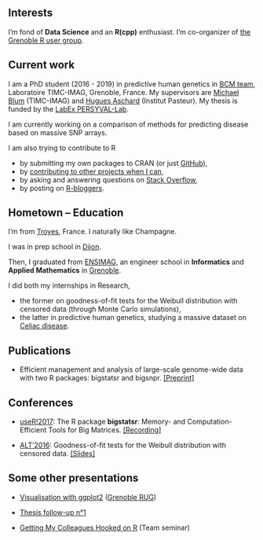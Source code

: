 <script>
  (function(i,s,o,g,r,a,m){i['GoogleAnalyticsObject']=r;i[r]=i[r]||function(){
  (i[r].q=i[r].q||[]).push(arguments)},i[r].l=1*new Date();a=s.createElement(o),
  m=s.getElementsByTagName(o)[0];a.async=1;a.src=g;m.parentNode.insertBefore(a,m)
  })(window,document,'script','https://www.google-analytics.com/analytics.js','ga');

  ga('create', 'UA-100463316-3', 'auto');
  ga('send', 'pageview');

</script>

\cr

## Interests 

I'm fond of __Data Science__ and an __R(cpp)__ enthusiast. I'm co-organizer of [the Grenoble R user group](https://r-in-grenoble.github.io/).

## Current work

I am a PhD student (2016 - 2019) in predictive human genetics in [BCM team](http://www-timc.imag.fr/rubrique44.html), Laboratoire TIMC-IMAG, Grenoble, France. My supervisors are [Michael Blum](https://twitter.com/mblum_g) (TIMC-IMAG) and [Hugues Aschard](https://research.pasteur.fr/fr/member/hugues-aschard/) (Institut Pasteur). My thesis is funded by the [LabEx PERSYVAL-Lab](https://persyval-lab.org/en).

I am currently working on a comparison of methods for predicting disease based on massive SNP arrays.

I am also trying to contribute to R 

- by submitting my own packages to CRAN (or just [GitHub](https://github.com/privefl?tab=repositories)),
- by [contributing to other projects when I can](https://github.com/pulls?utf8=%E2%9C%93&q=author%3Aprivefl+),
- by asking and answering questions on [Stack Overflow](http://stackoverflow.com/users/6103040/f-privé),
- by posting on [R-bloggers](https://www.r-bloggers.com/).

## Hometown -- Education

I'm from [Troyes](https://en.wikipedia.org/wiki/Troyes), France. 
I naturally like Champagne.

I was in prep school in [Dijon](https://en.wikipedia.org/wiki/Dijon).

Then, I graduated from [ENSIMAG](https://goo.gl/2aDwm1), an engineer school in __Informatics__ and __Applied Mathematics__ in [Grenoble](https://en.wikipedia.org/wiki/Grenoble). 

I did both my internships in Research, 

- the former on goodness-of-fit tests for the Weibull distribution with censored data (through Monte Carlo simulations),
- the latter in predictive human genetics, studying a massive dataset on [Celiac disease](https://en.wikipedia.org/wiki/Coeliac_disease).


## Publications

- Efficient management and analysis of large-scale genome-wide data with two R packages: bigstatsr and bigsnpr. [[Preprint]](http://www.biorxiv.org/content/early/2017/09/19/190926)

## Conferences

- [useR!2017](https://user2017.brussels/): The R package **bigstatsr**:
Memory- and Computation-Efficient Tools for Big Matrices. [[Recording]](https://t.co/aYt0q8MeXJ)

- [ALT'2016](http://alt2016.sciencesconf.org/): Goodness-of-fit tests for the Weibull distribution with censored data. [[Slides]](slides_GOFW.pdf#1)

## Some other presentations

- [Visualisation with ggplot2](https://privefl.github.io/R-presentation/ggplot2.html) ([Grenoble RUG](https://r-in-grenoble.github.io/))

- [Thesis follow-up n°1](https://privefl.github.io/thesis-docs/suivi-these.html)

- [Getting My Colleagues Hooked on R](https://privefl.github.io/R-presentation/pResentation.html) (Team seminar)